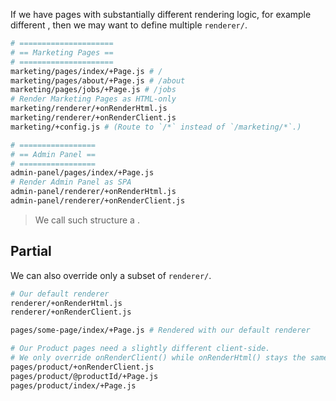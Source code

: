 
If we have pages with substantially different rendering logic,
for example different <Link text="Render Modes" href="/render-modes" />,
then we may want to define multiple `renderer/`.

```bash
# =====================
# == Marketing Pages ==
# =====================
marketing/pages/index/+Page.js # /
marketing/pages/about/+Page.js # /about
marketing/pages/jobs/+Page.js # /jobs
# Render Marketing Pages as HTML-only
marketing/renderer/+onRenderHtml.js
marketing/renderer/+onRenderClient.js
marketing/+config.js # (Route to `/*` instead of `/marketing/*`.)

# =================
# == Admin Panel ==
# =================
admin-panel/pages/index/+Page.js
# Render Admin Panel as SPA
admin-panel/renderer/+onRenderHtml.js
admin-panel/renderer/+onRenderClient.js
```

> We call such structure a <Link text="domain-driven file structure" href='/routing#domain-driven-file-structure' />.

## Partial

We can also override only a subset of `renderer/`.

```bash
# Our default renderer
renderer/+onRenderHtml.js
renderer/+onRenderClient.js

pages/some-page/index/+Page.js # Rendered with our default renderer

# Our Product pages need a slightly different client-side.
# We only override onRenderClient() while onRenderHtml() stays the same.
pages/product/+onRenderClient.js
pages/product/@productId/+Page.js
pages/product/index/+Page.js
```
